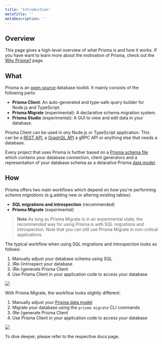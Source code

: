 ```yaml
---
title: 'Introduction'
metaTitle: ''
metaDescription: ''
---
```


## Overview

This page gives a high-level overview of what Prisma is and how it works. If you have want to learn more about the motivation of Prisma, check out the [Why Prisma?](./why-prisma) page.

## What

Prisma is an [open source]() database toolkit. It mainly consists of the following parts:

- **Prisma Client**: An auto-generated and type-safe query builder for Node.js and TypeScript.
- **Prisma Migrate** (experimental): A declarative schema migration system.
- **Prisma Studio** (experimental): A GUI to view and edit data in your database.

Prisma Client can be used in _any_ Node.js or TypeScript application. This can be a [REST API](), a [GraphQL API]() a gRPC API or anything else that needs a database.

Every project that uses Prisma is further based on a [Prisma schema file]() which contains your database connection, client generators and a representation of your database schema as a delarative Prisma [data model]().

## How

Prisma offers two main workflows which depend on _how_ you're performing _schema migrations_ (e.g.adding new or altering existing tables):

- **SQL migrations and introspection** (recommended)
- **Prisma Migrate** (experimental)

> **Note** As long as Prisma Migrate is in an experimental state, the recommended way for using Prisma is with SQL migrations and introspection. Note that you can still use Prisma Migrate in non-critical applications.

The typical workflow when using SQL migrations and introspection looks as follows:

1. Manually adjust your database schema using SQL
1. (Re-)introspect your database
1. (Re-)generate Prisma Client
1. Use Prisma Client in your application code to access your database

![](https://imgur.com/7BUqpyv.png)

With Prisma Migrate, the workflow looks slightly different:

1. Manually adjust your [Prisma data model]()
1. Migrate your database using the `prisma migrate` CLI commands
1. (Re-)generate Prisma Client
1. Use Prisma Client in your application code to access your database

![](https://imgur.com/nX0jIo5.png)

To dive deeper, please refer to the respective docs page.
